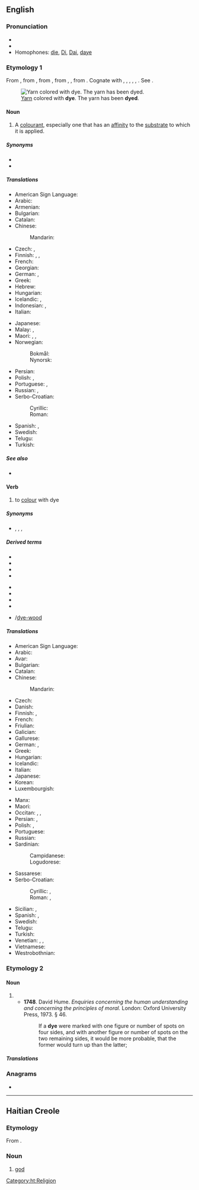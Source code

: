 {{also|d'ye}}
==English==
{{wikipedia}}

===Pronunciation===
* {{IPA|/daɪ/|lang=en}}
* {{rhymes|aɪ|lang=en}}
* Homophones: [[die]], [[Di]], [[Dai]], [[daye]]

===Etymology 1===
{{PIE root|en|dʰewh₂}}
From {{inh|en|enm|deie}}, from {{inh|en|ang|dēag||color, hue, dye}}, from {{inh|en|gem-pro|*daugō||colour, shade}}, from {{m|gem-pro|*dauganą}}, {{m|gem-pro|*dug-||to conceal, be dark}}, from {{der|en|ine-pro|*dʰewh₂-||to smoke, raise dust, camouflage}}. Cognate with {{cog|goh|tougan||dark, secretive}}, {{m|goh|tougal||dark, hidden, covert}}, {{cog|ang|dēagol}}, {{m|ang|dīegle||dark, hidden, secret}}, {{cog|ang|dohs}}, {{m|ang|dox||dusky, dark}}. See {{l|en|dusk}}.

[[File:Conner-prairie-yarn-drying.jpg|thumb|[[yarn|Yarn]] colored with '''dye'''. The yarn has been '''dyed'''.]]

====Noun====
{{en-noun|~}}

# A [[colourant]], especially one that has an [[affinity]] to the [[substrate]] to which it is applied.

=====Synonyms=====
* {{l|en|colourant}}
* {{l|en|tincture}}

=====Translations=====
{{trans-top|a colourant, especially one that has an affinity to the substrate to which it is applied}}
* American Sign Language: {{t|ase|9@SideNeckhigh-PalmDown-9@SideNeckhigh-PalmDown Upanddown-Upanddown 9@SideChesthigh-PalmDown-9@SideChesthigh-PalmDown}}
* Arabic: {{t|ar|صِبْغَة|f}}
* Armenian: {{t+|hy|ներկ}}
* Bulgarian: {{t+|bg|боя|f}}
* Catalan: {{t+|ca|tint|m}}
* Chinese:
*: Mandarin: {{t+|cmn|染料|tr=rǎnliào|sc=Hani}}
* Czech: {{t+|cs|barva|f}}, {{t+|cs|barvivo|n}}
* Finnish: {{t|fi|värjäysaine}}, {{t+|fi|väri}}, {{t+|fi|väriaine}}
* French: {{t+|fr|teinture|f}}
* Georgian: {{t|ka|საღებავი}}
* German: {{t+|de|Färbemittel|n}}, {{t|de|Färbmittel|n}}
* Greek: {{t+|el|βαφή|f}}
* Hebrew: {{t+|he|צבע|m|tr=tséva|sc=Hebr}}
* Hungarian: {{t+|hu|festék}}
* Icelandic: {{t+|is|litur|m}}, {{t+|is|litarefni|n}}
* Indonesian: {{t+|id|pewarna}}, {{t+|id|pencelup}}
* Italian: {{t+|it|tintura|f}}
{{trans-mid}}
* Japanese: {{t+|ja|染料|tr=せんりょう, senryō}}
* Malay: {{t|ms|pewarna}}, {{t|ms|pencelup}}
* Maori: {{t|mi|wairākau}}, {{t|mi|tae}}, {{t|mi|waitae}}
* Norwegian:
*: Bokmål: {{t|nb|fargestoff|n}}
*: Nynorsk: {{t|nn|fargestoff|n}}
* Persian: {{t+|fa|رنگ|tr=rang|sc=fa-Arab}}
* Polish: {{t+|pl|barwnik|m-in}}, {{t+|pl|farba|f}}
* Portuguese: {{t+|pt|corante|m}}, {{t+|pt|tintura|f}}
* Russian: {{t+|ru|кра́ска|f}}, {{t+|ru|краси́тель|m}}
* Serbo-Croatian:
*: Cyrillic: {{t|sh|фарба|f}}
*: Roman: {{t+|sh|farba|f}}
* Spanish: {{t+|es|tinte|m}}, {{t+|es|tintura|f}}
* Swedish: {{t+|sv|färgämne|n}}
* Telugu: {{t|te|రంగు పదార్థం|tr=raMgu padaarthaM}}
* Turkish: {{t+|tr|boya}}
{{trans-bottom}}

=====See also=====
* {{l|en|ink}}

====Verb====
{{en-verb|dyes|dyeing|pres_ptc2=dying|dyed}}

# {{lb|en|transitive}} to [[colour]] with dye

=====Synonyms=====
* {{sense|to color}} {{l|en|tint}}, {{l|en|stain}}, {{l|en|shade}}, {{l|en|streak}}

=====Derived terms=====
{{rel-top|Terms derived from "dye"}}
* {{l|en|dyeable}}
* {{l|en|dyed-in-the-wool}}
* {{l|en|dye-house}}
* {{l|en|dye-line}}
{{rel-mid}}
* {{l|en|dyer}}
* {{l|en|dyery}}
* {{l|en|dyester}}
* {{l|en|dyestuff}}
* {{l|en|dyewood}}/[[dye-wood]]
{{rel-bottom}}

=====Translations=====
{{trans-top|to colour with dye}}
* American Sign Language: {{t|ase|9@SideNeckhigh-PalmDown-9@SideNeckhigh-PalmDown Upanddown-Upanddown 9@SideChesthigh-PalmDown-9@SideChesthigh-PalmDown}}
* Arabic: {{t|ar|صَبَغَ}}
* Avar: {{t|av|бил|sc=Cyrl}}
* Bulgarian: {{t+|bg|боядисвам|tr=bojadisvam|sc=Cyrl}}
* Catalan: {{t+|ca|tenyir}}
* Chinese:
*: Mandarin: {{t+|cmn|染|tr=rǎn|sc=Hani}}
* Czech: {{t|cs|barvit}}
* Danish: {{t+|da|farve}}
* Finnish: {{t+|fi|värjätä}}, {{t+|fi|sävyttää}}
* French: {{t+|fr|teindre}}
* Friulian: {{t|fur|tenzi}}
* Galician: {{t+|gl|tinxir}}
* Gallurese: {{t|sdn|pintà}}
* German: {{t+|de|färben}}, {{t|de|einfärben}}
* Greek: {{t+|el|βάφω}}
* Hungarian: {{t+|hu|fest}}
* Icelandic: {{t|is|lita}}
* Italian: {{t+|it|tingere}}
* Japanese: {{t|ja|染める|tr=そめる, someru}}
* Korean: {{t+|ko|염색하다}}
* Luxembourgish: {{t|lb|afierwen}}
{{trans-mid}}
* Manx: {{t|gv|daaghey}}
* Maori: {{t|mi|tāwai}}
* Occitan: {{t+|oc|ténher}}, {{t|oc|tenchar}}, {{t+|oc|tintar}}
* Persian: {{t+|fa|رزیدن|tr=razidan|sc=fa-Arab}}, {{t+|fa|رشتن|tr=raštan|sc=fa-Arab}}
* Polish: {{t+|pl|barwić}}, {{t+|pl|farbować}}
* Portuguese: {{t+|pt|tingir}}
* Russian: {{t+|ru|кра́сить}}
* Sardinian:
*: Campidanese: {{t|sc|pintài}}
*: Logudorese: {{t|sc|pintare}}
* Sassarese: {{t|sdc|pintà}}
* Serbo-Croatian:
*: Cyrillic: {{t|sh|фарбати}}, {{t|sh|офарбати}}
*: Roman: {{t+|sh|farbati}}, {{t+|sh|ofarbati}}
* Sicilian: {{t+|scn|tìnciri}}, {{t+|scn|tìngiri}}
* Spanish: {{t+|es|teñir}}, {{t+|es|tinturar}}
* Swedish: {{t+|sv|färga}}
* Telugu: {{t|te|రంగు అద్దు|tr=raMgu addu}}
* Turkish: {{t+|tr|boyamak}}
* Venetian: {{t|vec|ténxer}}, {{t|vec|ténxar}}, {{t|vec|ténzar}}
* Vietnamese: {{t+|vi|nhuộm}}
* Westrobothnian: {{t|gmq-bot|ferg}}
{{trans-bottom}}

===Etymology 2===

====Noun====
{{en-noun|dice}}

# {{alternative spelling of|die|lang=en}}
#* '''1748'''. David Hume. ''Enquiries concerning the human understanding and concerning the principles of moral.'' London: Oxford University Press, 1973. § 46.
#*: If a '''dye''' were marked with one figure or number of spots on four sides, and with another figure or number of spots on the two remaining sides, it would be more probable, that the former would turn up than the latter;

=====Translations=====
{{trans-see|die}}

===Anagrams===
* {{anagrams|en|Dey|dey|ye'd|yed}}

----

==Haitian Creole==

===Etymology===
From {{etyl|fr|ht}} {{m|fr|dieu||god}}.

===Noun===
{{head|ht|noun}}

# [[god]] <!-- This language section up to here was created using Template:new ht entry -->

[[Category:ht:Religion]]